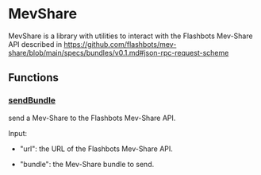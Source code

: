 # MevShare

MevShare is a library with utilities to interact with the Flashbots Mev-Share API described in https://github.com/flashbots/mev-share/blob/main/specs/bundles/v0.1.md#json-rpc-request-scheme

## Functions

### [sendBundle](https://github.com/flashbots/suave-std/tree/main/src/protocols/MevShare.sol#L77)

send a Mev-Share to the Flashbots Mev-Share API.

Input:

- "url": the URL of the Flashbots Mev-Share API.

- "bundle": the Mev-Share bundle to send.
